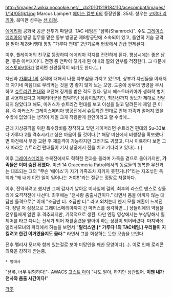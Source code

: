 http://images2.wikia.nocookie.net/__cb20101219184110/acecombat/images/1/14/051jk1.jpg
Marcus Lampert 
[[에이스 컴뱃 6]]의 등장인물. 35세.
성우는 [[코야마 리키야]]. 북미판 성우는 [[샘 리걸]]. 

[[에메리아]] 공화국 공군 전투기 파일럿. TAC 네임은 "샴록(Shamrock)". 수도 [[그레이스메리아]]의 방공 임무를 맡은 동부 방공군 제8항공단에 소속되어 있고, 돌연히 기습 공격을 받아 제28비행대 통칭 "가루다 편대" 2번기로써 현장에서 긴급 편제된다.

이후, 플레이어의 친구로 등장하여 에메리아 각지를 전전하게 된다. 평상시에는 좋은 남편, 좋은 아버지이다. 전쟁 중 연락이 끊기게 된 아내와 딸의 안부를 걱정한다. 그 때문에 [[에스토바키아]]가 얽히면 신경질적이 되기도 한다.(…)

자신과 [[가루다 1]]의 실력에 대해서 나름 자부심을 가지고 있으며, 상부가 자신들을 이래저래 자기네 마음대로 부려먹는 것을 영 좋지 않게 보는 모양. 도중에 상부의 명령을 무시하고 [[슈트리건 편대]]와 교전해 징계를 받은 적도 있다. 당시 에스토바키아가 생화학 병기를 사용하겠다고 에메리아군을 협박하던 상황이었지만, 최전선까지 정보가 제대로 전달되지 않았다고 해도, 마커스가 슈트리건 편대를 보고 이성을 잃고 달려든게 제일 큰 이유, 즉 마커스가 그레이스메리아 방공전에서 슈트리건 편대로 인해 가족과 떨어져 있을 수밖에 없었다는 생각이 제일 크게 작용한게 원인이라고 할 수밖에...

근데 지상공격을 위한 특수장비를 장착하고 있던 게이머라면 슈트리건 편대의 Su-33보다 가루다 2를 격추시키고 싶은 마음이 들 것이다.[* 해당 미션에서 비행장을 확보했다면 야전에서 무장 교환 후 재출격이 가능하지만 그러기도 귀찮고, 다시 이륙하다 보면 그 새 따라온 슈트리건 편대들이 기지 상공에서 진을 치고 기다리고 있다(…).]


이후 [[그레이스메리아]] 수복전에서도 혁혁한 전과를 올리며 가족들 곁으로 돌아가지만, '''가족들은 이미 숨진 뒤였다.''' 미션 14 Gracemeria Patrol에서의 동료들의 행복한 무전과는 대조되는 그의 "무슨 '에이스'가 자기 가족조차 지키지 못한거냐?"라는 자조섞인 독백과 "왜 내게 이런 일이 일어나는 거야!!"라는 절규는 정말로 처절하다.

이후, 전역하려고 했지만 그때 갑자기 날아온 미사일에 결의, 최후의 라스트 댄스로 샹들리에 요격작전에 나선다. 최후에는 "천사랑 춤출시간이다." 라면서 몸을 아끼지 않는 대담한 돌격으로[* 이때 "조금만 더. 조금만 더." 라고 외치는데 왠지 모를 애환이 느껴진다. 정말 저 심정으로 그레이스메리아까지 간 마커스를 생각하면...] 샹들리에의 약점을 전우들에게 알린 후 격추되지만, 기적적으로 생환. 다만 엔딩 영상에서는 부상당해서 휠체어를 타고 다니는 신세가 되어 재활훈련을 받아야 하는 상황이 되어버렸다. 마지막에 멜리사모녀의 파티에서 하늘을 보면서 '''"탈리스만.[* 가루다 1의 TAC네임.] 우리들이 지킬려고 한건 이거였을지도 몰라."''' 라면서 그를 회상하는 듯한 모습을 보인다.

전후 멜리사 모녀와 함께 있는걸로 보아 미망인을 꿰찬 모양이다(…). 이로 인해 로리콘 의혹을 강하게 받는중.

 * 명대사
"섐록, 너무 위험하다!"- AWACS [[고스트 아이]]
"나도 알아, 하지만 상관없어. '''이젠 내가 천사와 춤출 시간이다!'''"

[[각주]]
